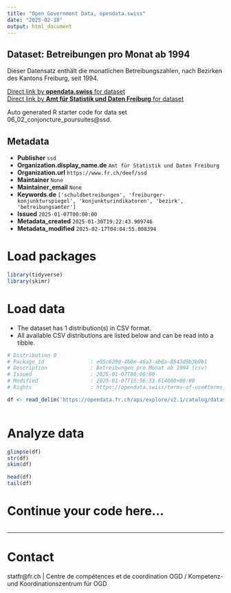 ```yaml
---
title: "Open Government Data, opendata.swiss"
date: "2025-02-18"
output: html_document
---
```


## Dataset: Betreibungen pro Monat ab 1994

Dieser Datensatz enthält die monatlichen Betreibungszahlen, nach Bezirken des Kantons Freiburg, seit 1994.

[Direct link by **opendata.swiss** for dataset](https://opendata.swiss/de/dataset/betreibungen-pro-monat-ab-1994)<br>
[Direct link by **Amt für Statistik und Daten Freiburg** for dataset](https://opendata.fr.ch/explore/dataset/06_02_conjoncture_poursuites/)

Auto generated R starter code for data set 06_02_conjoncture_poursuites@ssd.

## Metadata

- **Publisher** `ssd`
- **Organization.display_name.de** `Amt für Statistik und Daten Freiburg`
- **Organization.url** `https://www.fr.ch/deef/ssd`
- **Maintainer** `None`
- **Maintainer_email** `None`
- **Keywords.de** `['schuldbetreibungen', 'freiburger-konjunkturspiegel', 'konjunkturindikatoren', 'bezirk', 'betreibungsamter']`
- **Issued** `2025-01-07T00:00:00`
- **Metadata_created** `2025-01-30T19:22:43.909746`
- **Metadata_modified** `2025-02-17T04:04:55.008394`


# Load packages

```r

library(tidyverse)
library(skimr)

```

# Load data

-   The dataset has 1 distribution(s) in CSV format.
-   All available CSV distributions are listed below and can be read into a tibble.

```r

# Distribution 0
# Package_id               : e05c6290-460e-46a3-ab8a-8543d9b3b9b1
# Description              : Betreibungen pro Monat ab 1994 (csv)
# Issued                   : 2025-01-07T00:00:00
# Modified                 : 2025-01-07T15:56:33.614000+00:00
# Rights                   : https://opendata.swiss/terms-of-use#terms_by

df <- read_delim('https://opendata.fr.ch/api/explore/v2.1/catalog/datasets/06_02_conjoncture_poursuites/exports/csv?use_labels=true')



```

# Analyze data

```r

glimpse(df)
str(df)
skim(df)

head(df)
tail(df)

```

# Continue your code here...

```r

```

------------------------------------------------------------------------

# Contact

statfr@fr.ch | Centre de compétences et de coordination OGD / Kompetenz- und Koordinationszentrum für OGD
